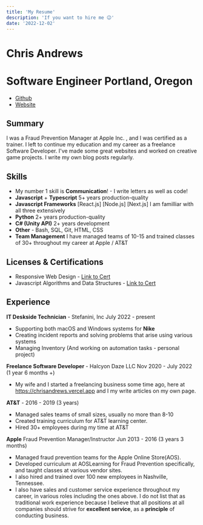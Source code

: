 ```yaml
---
title: 'My Resume'
description: 'If you want to hire me 😉'
date: '2022-12-02'
---
```


# Chris Andrews

# Software Engineer Portland, Oregon

- [Github](https://github.com/halcyon-dayz)
- [Website](https://chrisandrews.vercel.app)

## Summary

I was a Fraud Prevention Manager at Apple Inc. , and I was certified as a trainer. I left to continue my education and my career as a freelance Software Developer. I've made some great websites and worked on creative game projects. I write my own blog posts regularly.

## Skills

- My number 1 skill is **Communication**! - I write letters as well as code!
- **Javascript** + **Typescript** 5+ years production-quality
- **Javascript Frameworks** [React.js] [Node.js] [Next.js] I am familliar with all three extensively
- **Python** 2+ years production-quality
- **C# (Unity API)** 2+ years development
- **Other** - Bash, SQL, Git, HTML, CSS
- **Team Management** I have managed teams of 10-15 and trained classes of 30+ throughout my career at Apple / AT&T

## Licenses & Certifications

- Responsive Web Design - [Link to Cert](https://www.freecodecamp.org/certification/Halcyondays/responsive-web-design)
- Javascript Algorithms and Data Structures - [Link to Cert](https://www.freecodecamp.org/certification/Halcyondays/javascript-algorithms-and-data-structures)

## Experience

**IT Deskside Technician** - Stefanini, Inc July 2022 - present

- Supporting both macOS and Windows systems for **Nike**
- Creating incident reports and solving problems that arise using various systems
- Managing Inventory (And working on automation tasks - personal project)

**Freelance Software Developer** - Halcyon Daze LLC Nov 2020 - July 2022 (1 year 6 months +)

- My wife and I started a freelancing business some time ago, here at https://chrisandrews.vercel.app and I my write articles on my own page.

**AT&T** - 2016 - 2019 (3 years)

- Managed sales teams of small sizes, usually no more than 8-10
- Created training curriculum for AT&T learning center.
- Hired 30+ employees during my time at AT&T

**Apple** Fraud Prevention Manager/Instructor Jun 2013 - 2016 (3 years 3 months)

- Managed fraud prevention teams for the Apple Online Store(AOS).
- Developed curriculum at AOSLearning for Fraud Prevention specifically, and taught classes at various vendor sites.
- I also hired and trained over 100 new employees in Nashville, Tennessee.
- I also have sales and customer service experience throughout my career, in various roles including the ones above. I do not list that as traditional work experience because I believe that all positions at all companies should strive for **excellent service**, as a **principle** of conducting business.

